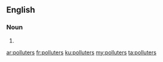 ==English==

===Noun===
{{head|en|plural}}

# {{plural of|polluter|lang=en|nocat=1}}

[[ar:polluters]]
[[fr:polluters]]
[[ku:polluters]]
[[my:polluters]]
[[ta:polluters]]